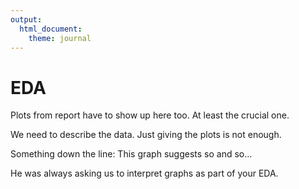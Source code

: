 ```yaml
---
output: 
  html_document:
    theme: journal
---
```



# EDA

Plots from report have to show up here too. At least the crucial one.

We need to describe the data. Just giving the plots is not enough. 

Something down the line: This graph suggests so and so... 

He was always asking us to interpret graphs as part of your EDA.